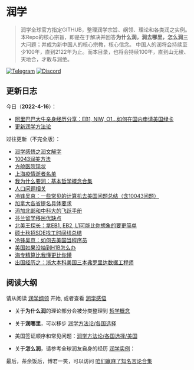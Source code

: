 # 润学

> 润学全球官方指定GITHUB，整理润学宗旨、纲领、理论和各类润之实例。
> 本Repo的核心宗旨，即是在于解决并回答**为什么润，润去哪里，怎么润**三大问题；并成为新中国人的核心宗教，核心信念。
> 中国人的润将会持续至少100年，直到2122年为止。而本目录，也将会持续100年，直到山无棱、天地合，才敢与润绝。

[![Telegram](https://img.shields.io/badge/Telegram-润学-%232CA5E0?style=flat-square&logo=telegram)](https://t.me/RunOutForLife)
[![Discord](https://img.shields.io/badge/Discord-润学-%235865F2?style=flat-square&logo=discord)](https://t.co/TmLbFbNkUy)

## 更新日志

今日（**2022-4-16**）：
- [阿里巴巴大牛亲身经历分享：EB1, NIW, O1...如何在国内申请美国绿卡](docs/润学实例/计算机/如何在国内申请美国绿卡.md)
- [更新润学方法论](docs/润学方法论/README.md)

过往更新（不完全版）：
- [润学感悟之润文解字](docs/润学感悟/润文解字.md)
- [10043润美方法](docs/润学实例/10043学校如何润/10043润美方法.md)
- [方舱医院现状](docs/新冠疫情相关/新闻/README.md)
- [上海疫情逝者名单](docs/新冠疫情相关/上海疫情逝者名单.md)
- [我为什么要润：基本哲学概念合集](docs/哲学概念)
- [人口问题相关](docs/人口问题相关)
- [冷锋吴京：一些常见的计算机去美国问题总结（含10043问题）](docs/润学实例/计算机/一些常见的计算机去美国问题总结.md)
- [加拿大各省提名具体要求](docs/润学方法论/各国选择/加拿大/加拿大各省提名具体要求.md)
- [添加北邮和中科大的飞跃手册](docs/润学方法论/飞跃手册/README.md)
- [芬兰留学移民优缺点](docs/润学方法论/各国选择/西欧北欧/芬兰留学移民优缺点.md)
- [北美王探长：拿EB1, EB2, L1可能比你想象的要更简单](docs/润学方法论/各国选择/美国/王探长谈为什么来了就是美国人.md)
- [硕士秋招SDE找工时间线总结](docs/润学实例/计算机/硕士秋招SDE找工时间线总结.md)
- [冷锋吴京：如何去美国当程序员](docs/润学实例/计算机/去美国当程序员V2.5.0.md)
- [美国如果没抽到H1B怎么办](docs/润学方法论/各国选择/美国/没抽到H1B怎么办.md)
- [海专精算比我懂更比你懂](docs/张维为陈平曹丰泽等知名言论收集/海专精算比我懂更比你懂.jpg)
- [出国经历之：浙大本科美国三本弗罗里达数据工程师](docs/润学实例/计算机/浙大本科美国三本弗罗里达数据工程师.md)

## 阅读大纲

请从阅读 [润学纲领](docs/润学纲领.md) 开始, 或者查看 [润学感悟](docs/润学感悟)

- 关于**为什么润**的理论部分会被分类整理到 [哲学概念](docs/哲学概念)

- 关于**润哪里**，可以移步 [润学方法论/各国选择](docs/润学方法论/各国选择)

- 美国签证顺序和常见问题：[润学方法论/各国选择/美国](docs/润学方法论/各国选择/美国)

- 关于**怎么润**，请参考全球润友自身的经历 [润学实例](docs/润学实例)：

最后，茶余饭后，博君一笑，可以访问 [咱们赢麻了知名言论合集](docs/张维为陈平曹丰泽等知名言论收集)

